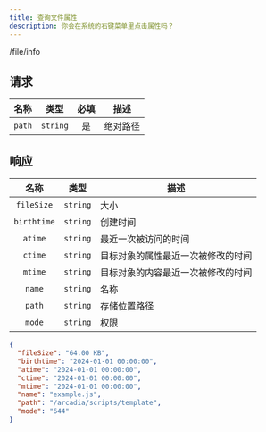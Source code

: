```yaml
---
title: 查询文件属性
description: 你会在系统的右键菜单里点击属性吗？
---
```


<GET>/file/info</GET>

## 请求

<APITable>

| 名称 | 类型 | 必填 | 描述 |
| :-: | :-: | :-: | --- |
| `path` | `string` | 是 | 绝对路径 |

</APITable>

## 响应

<APITable>

| 名称 | 类型 | 描述 |
| :-: | :-: | --- |
| `fileSize` | `string` | 大小 |
| `birthtime` | `string` | 创建时间 |
| `atime` | `string` | 最近一次被访问的时间 |
| `ctime` | `string` | 目标对象的属性最近一次被修改的时间 |
| `mtime` | `string` | 目标对象的内容最近一次被修改的时间 |
| `name` | `string` | 名称 |
| `path` | `string` | 存储位置路径 |
| `mode` | `string` | 权限 |

</APITable>

```json title="示例"
{
  "fileSize": "64.00 KB",
  "birthtime": "2024-01-01 00:00:00",
  "atime": "2024-01-01 00:00:00",
  "ctime": "2024-01-01 00:00:00",
  "mtime": "2024-01-01 00:00:00",
  "name": "example.js",
  "path": "/arcadia/scripts/template",
  "mode": "644"
}
```
